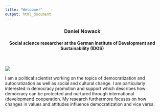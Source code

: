 ```yaml
---
title: "Welcome!"
output: html_document
---
```


<center>
### **Daniel Nowack**
#### Social science researcher at the German Institute of Development and Sustainability (IDOS)
</center>

<div style="margin-bottom:50px;">
</div>

<div class="homecontainer">
<div class ="image">
![](images/dn_2023.jpg)
</div>
<div class="hometext">
I am a political scientist working on the topics of democratization and autocratization as well as social and cultural change. I am particularly interested in democracy promotion and support which describes how democracy can be protected and nurtured through international (development) cooperation. My research furthermore focuses on how changes in values and attitudes influence democratization and vice versa. 
</div>
</div>

<div style="margin-bottom:150px;">
</div>

